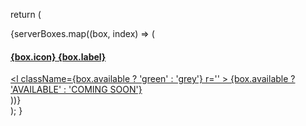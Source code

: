  return (
    <div className='layout-boxes'>
      {serverBoxes.map((box, index) => (
        <div className='layout-boxes-content' key={index}>
          <a href={box.link}>
            <div className='layout-boxes-item'>
              <div>
                <h4>
                  {box.icon}
                  <span>{box.label}</span>
                </h4>
                <div>
                  <l
                    className={box.available ? 'green' : 'grey'}
                    r=''
                  >
                    {box.available ? 'AVAILABLE' : 'COMING SOON'}
                  </l>
                </div>
              </div>
            </div>
          </a>
        </div>
      ))}
    </div>
  );
}